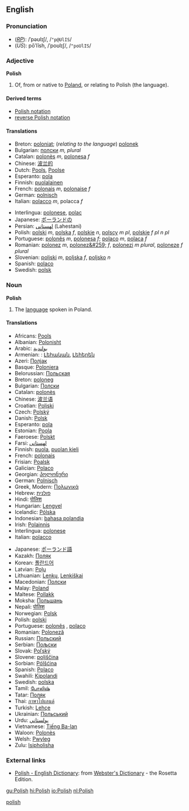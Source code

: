 {{See|polish}}
==English==
===Pronunciation===
*(''[[RP]]''): /ˈpəʊlɪʃ/, /<tt>"p@UlIS</tt>/
*(''US''): pōʹlĭsh, /ˈpoʊlɪʃ/, /<tt>"poUlIS</tt>/
[[Category:English heteronyms|polish]]

===Adjective===
{{wikipedia}}
'''Polish'''

#Of, from or native to [[Poland]], or relating to Polish (the language).

==== Derived terms ====
*[[Polish notation]]
*[[reverse Polish notation]]

====Translations====
{{top}}
*Breton: [[poloniat]]; (''relating to the language'') [[polonek]]
*Bulgarian: [[полски]] ''m, plural''
*Catalan: [[polonès]] ''m'', [[polonesa]] ''f''
*Chinese: [[波兰的]]
*Dutch: [[Pools]], [[Poolse]]
*Esperanto: [[pola]]
*Finnish: [[puolalainen]]
*French: [[polonais]] ''m'', [[polonaise]] ''f''
*German: [[polnisch]]
*Italian: [[polacco]] ''m'', polacca ''f''
{{mid}}
*Interlingua: [[polonese]], [[polac]]
*Japanese: [[ポーランドの]]
*Persian: [[لهستانی]] (Lahestani)
*Polish: [[polski]] ''m'', [[polska]] ''f'', [[polskie]] ''n'', [[polscy]] ''m pl'', [[polskie]] ''f pl'' ''n pl''
*Portuguese: [[polonês]] ''m'', [[polonesa]] ''f''; [[polaco]] ''m'', [[polaca]] ''f''
*Romanian: [[polonez]] ''m'', [[polonez&#259;]] ''f'', [[polonezi]] ''m plural'', [[poloneze]] ''f plural''
*Slovenian: [[poljski]] ''m'', [[poljska]] ''f'', [[poljsko]] ''n''
*Spanish: [[polaco]]
*Swedish: [[polsk]]
{{bottom}}

===Noun===
'''Polish'''

#The [[language]] spoken in Poland.

====Translations====
{{top}}
*Africans: [[Pools]]
*Albanian: [[Polonisht]]
*Arabic: [[بولندية]]
*Armenian: {{hy}}: [[Լեհական]], [[Լեհերեն]]
*Azeri: [[Полјак]]
*Basque: [[Poloniera]]
*Belorussian: [[Польская]]
*Breton: [[poloneg]] {{m}}
*Bulgarian: [[Полски]]
*Catalan: [[polonès]]
*Chinese: [[波兰语]]
*Croatian: [[Poljski]]
*Czech: [[Polský]]
*Danish: [[Polsk]]
*Esperanto: [[pola]]
*Estonian: [[Poola]]
*Faeroese: [[Polskt]]
*Farsi: [[لهستانى]]
*Finnish: [[puola]], [[puolan kieli]] 
*French: [[polonais]] {{m}}
*Frisian: [[Poalsk]]
*Galician: [[Polaco]]
*Georgian: [[პოლონური]]
*German: [[Polnisch]] {{n}}
*Greek, Modern: [[Πολωνικά]]
*Hebrew: [[פולנית]]
*Hindi: [[पोलिश]]
*Hungarian: [[Lengyel]]
*Icelandic: [[Pólska]]
*Indonesian: [[bahasa polandia]]
*Irish: [[Polainnis]]
*Interlingua: [[polonese]] 
*Italian: [[polacco]]
{{mid}}
*Japanese: [[ポーランド語]]
*Kazakh: [[Поляк]]
*Korean: [[폴란드어]]
*Latvian: [[Poļu]]
*Lithuanian: [[Lenkų]], [[Lenkiškai]]
*Macedonian: [[Полски]]
*Malay: [[Poland]]
*Maltese: [[Pollakk]]
*Moksha: [[Польшань]]
*Nepali: [[पोलिश]]
*Norwegian: [[Polsk]]
*Polish: [[polski]] 
*Portuguese: [[polonês]] {{m}}, [[polaco]] {{m}} 
*Romanian: [[Poloneză]]
*Russian: [[Польский]]
*Serbian: [[Пољски]]
*Slovak: [[Poľský]]
*Slovene: [[poljščina]] {{f}}
*Sorbian: [[Pólšćina]]
*Spanish: [[Polaco]] {{m}}
*Swahili: [[Kipolandi]]
*Swedish: [[polska]]
*Tamil: [[போலிஷ்]]
*Tatar: [[Поляк]]
*Thai: [[ภาษาโปแลนด์]]
*Turkish: [[Lehçe]]
*Ukrainian: [[Польський]]
*Urdu: [[پولستاني]]
*Vietnamese: [[Tiếng Ba-lan]]
*Waloon: [[Polonès]]
*Welsh: [[Pwyleg]]
*Zulu: [[Isipholisha]]
{{bottom}}

=== External links ===
{{Interwiktionary|code=pl}}
*[http://www.websters-online-dictionary.org/definition/Polish-english/ Polish - English Dictionary]: from [http://www.websters-online-dictionary.org/ Webster's Dictionary] - the Rosetta Edition.

[[gu:Polish]]
[[hi:Polish]]
[[io:Polish]]
[[nl:Polish]]